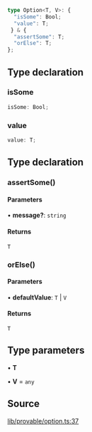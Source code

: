 ```ts
type Option<T, V>: {
  "isSome": Bool;
  "value": T;
 } & {
  "assertSome": T;
  "orElse": T;
};
```

## Type declaration

### isSome

```ts
isSome: Bool;
```

### value

```ts
value: T;
```

## Type declaration

### assertSome()

#### Parameters

• **message?**: `string`

#### Returns

`T`

### orElse()

#### Parameters

• **defaultValue**: `T` \| `V`

#### Returns

`T`

## Type parameters

• **T**

• **V** = `any`

## Source

[lib/provable/option.ts:37](https://github.com/o1-labs/o1js/blob/081e48fe103a96db7083cdaea72a409cca3182c3/src/lib/provable/option.ts#L37)
